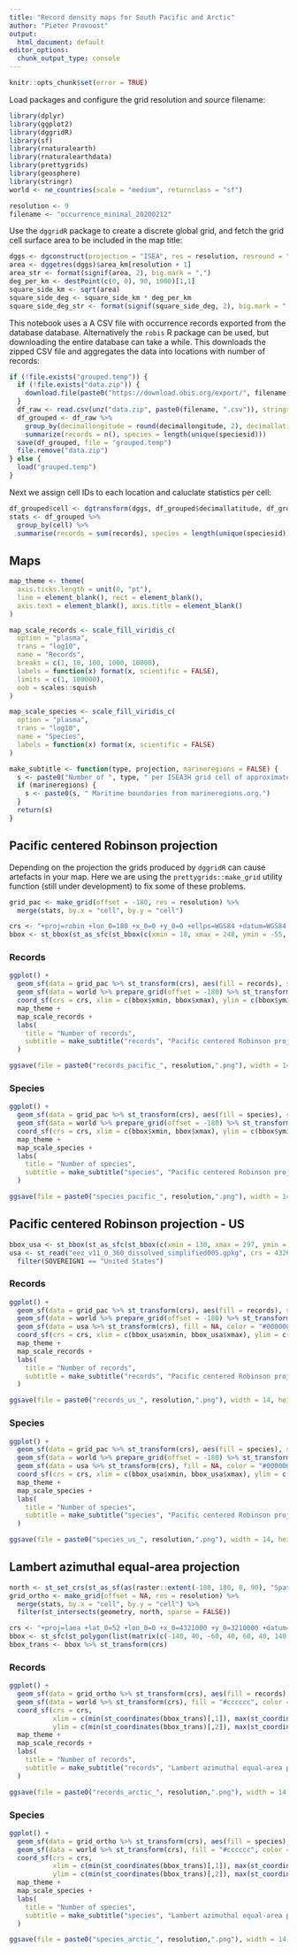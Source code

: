 ```yaml
---
title: "Record density maps for South Pacific and Arctic"
author: "Pieter Provoost"
output:
  html_document: default
editor_options: 
  chunk_output_type: console
---
```


```r
knitr::opts_chunk$set(error = TRUE)
```

Load packages and configure the grid resolution and source filename:

```r
library(dplyr)
library(ggplot2)
library(dggridR)
library(sf)
library(rnaturalearth)
library(rnaturalearthdata)
library(prettygrids)
library(geosphere)
library(stringr)
world <- ne_countries(scale = "medium", returnclass = "sf")

resolution <- 9
filename <- "occurrence_minimal_20200212"
```

Use the `dggridR` package to create a discrete global grid, and fetch the grid cell surface area to be included in the map title:

```r
dggs <- dgconstruct(projection = "ISEA", res = resolution, resround = "up")
area <- dggetres(dggs)$area_km[resolution + 1]
area_str <- format(signif(area, 2), big.mark = ",")
deg_per_km <- destPoint(c(0, 0), 90, 1000)[1,1]
square_side_km <- sqrt(area)
square_side_deg <- square_side_km * deg_per_km
square_side_deg_str <- format(signif(square_side_deg, 2), big.mark = ",")
```

This notebook uses a A CSV file with occurrence records exported from the database database. Alternatively the `robis` R package can be used, but downloading the entire database can take a while. This downloads the zipped CSV file and aggregates the data into locations with number of records:

```r
if (!file.exists("grouped.temp")) {
  if (!file.exists("data.zip")) {
    download.file(paste0("https://download.obis.org/export/", filename, ".zip"), "data.zip")
  }
  df_raw <- read.csv(unz("data.zip", paste0(filename, ".csv")), stringsAsFactors = FALSE)
  df_grouped <- df_raw %>%
    group_by(decimallongitude = round(decimallongitude, 2), decimallatitude = round(decimallatitude, 2), speciesid) %>%
    summarize(records = n(), species = length(unique(speciesid)))
  save(df_grouped, file = "grouped.temp")
  file.remove("data.zip")
} else {
  load("grouped.temp")
}
```

Next we assign cell IDs to each location and caluclate statistics per cell:

```r
df_grouped$cell <- dgtransform(dggs, df_grouped$decimallatitude, df_grouped$decimallongitude)
stats <- df_grouped %>%
  group_by(cell) %>%
  summarise(records = sum(records), species = length(unique(speciesid)))
```

## Maps

```r
map_theme <- theme(
  axis.ticks.length = unit(0, "pt"),
  line = element_blank(), rect = element_blank(),
  axis.text = element_blank(), axis.title = element_blank()
)

map_scale_records <- scale_fill_viridis_c(
  option = "plasma",
  trans = "log10",
  name = "Records",
  breaks = c(1, 10, 100, 1000, 10000),
  labels = function(x) format(x, scientific = FALSE),
  limits = c(1, 100000),
  oob = scales::squish
)

map_scale_species <- scale_fill_viridis_c(
  option = "plasma",
  trans = "log10",
  name = "Species",
  labels = function(x) format(x, scientific = FALSE)
)

make_subtitle <- function(type, projection, marineregions = FALSE) {
  s <- paste0("Number of ", type, " per ISEA3H grid cell of approximately ", area_str, " square km (this corresponds to a ", square_side_deg_str, " by ", square_side_deg_str, " degree cell at the equator).\n", projection, ". Ocean Biogeographic Information System (OBIS), 2020.")
  if (marineregions) {
    s <- paste0(s, " Maritime boundaries from marineregions.org.")
  }
  return(s)
}
```

## Pacific centered Robinson projection

Depending on the projection the grids produced by `dggridR` can cause artefacts in your map. Here we are using the `prettygrids::make_grid` utility function (still under development) to fix some of these problems.

```r
grid_pac <- make_grid(offset = -180, res = resolution) %>%
  merge(stats, by.x = "cell", by.y = "cell")

crs <- "+proj=robin +lon_0=180 +x_0=0 +y_0=0 +ellps=WGS84 +datum=WGS84 +units=m +no_defs"
bbox <- st_bbox(st_as_sfc(st_bbox(c(xmin = 18, xmax = 248, ymin = -55, ymax = 55), crs = 4326)) %>% st_transform(crs))
```

### Records

```r
ggplot() +
  geom_sf(data = grid_pac %>% st_transform(crs), aes(fill = records), size = 0, color = NA) +
  geom_sf(data = world %>% prepare_grid(offset = -180) %>% st_transform(crs), fill = "#cccccc", color = "#999999", size = 0.1) +
  coord_sf(crs = crs, xlim = c(bbox$xmin, bbox$xmax), ylim = c(bbox$ymin, bbox$ymax)) +
  map_theme +
  map_scale_records +
  labs(
    title = "Number of records",
    subtitle = make_subtitle("records", "Pacific centered Robinson projection")
  )
```

```r
ggsave(file = paste0("records_pacific_", resolution,".png"), width = 14, height = 10)
```

### Species

```r
ggplot() +
  geom_sf(data = grid_pac %>% st_transform(crs), aes(fill = species), size = 0, color = NA) +
  geom_sf(data = world %>% prepare_grid(offset = -180) %>% st_transform(crs), fill = "#cccccc", color = "#999999", size = 0.1) +
  coord_sf(crs = crs, xlim = c(bbox$xmin, bbox$xmax), ylim = c(bbox$ymin, bbox$ymax)) +
  map_theme +
  map_scale_species +
  labs(
    title = "Number of species",
    subtitle = make_subtitle("species", "Pacific centered Robinson projection")
  )
```

```r
ggsave(file = paste0("species_pacific_", resolution,".png"), width = 14, height = 10)
```

## Pacific centered Robinson projection - US

```r
bbox_usa <- st_bbox(st_as_sfc(st_bbox(c(xmin = 130, xmax = 297, ymin = -30, ymax = 70), crs = 4326)) %>% st_transform(crs))
usa <- st_read("eez_v11_0_360_dissolved_simplified005.gpkg", crs = 4326) %>%
  filter(SOVEREIGN1 == "United States")
```

### Records

```r
ggplot() +
  geom_sf(data = grid_pac %>% st_transform(crs), aes(fill = records), size = 0, color = NA) +
  geom_sf(data = world %>% prepare_grid(offset = -180) %>% st_transform(crs), fill = "#cccccc", color = "#999999", size = 0.1) +
  geom_sf(data = usa %>% st_transform(crs), fill = NA, color = "#000000", size = 1) +
  coord_sf(crs = crs, xlim = c(bbox_usa$xmin, bbox_usa$xmax), ylim = c(bbox_usa$ymin, bbox_usa$ymax)) +
  map_theme +
  map_scale_records +
  labs(
    title = "Number of records",
    subtitle = make_subtitle("records", "Pacific centered Robinson projection", marineregions = TRUE)
  )
```

```r
ggsave(file = paste0("records_us_", resolution,".png"), width = 14, height = 10)
```

### Species

```r
ggplot() +
  geom_sf(data = grid_pac %>% st_transform(crs), aes(fill = species), size = 0, color = NA) +
  geom_sf(data = world %>% prepare_grid(offset = -180) %>% st_transform(crs), fill = "#cccccc", color = "#999999", size = 0.1) +
  geom_sf(data = usa %>% st_transform(crs), fill = NA, color = "#000000", size = 1) +
  coord_sf(crs = crs, xlim = c(bbox_usa$xmin, bbox_usa$xmax), ylim = c(bbox_usa$ymin, bbox_usa$ymax)) +
  map_theme +
  map_scale_species +
  labs(
    title = "Number of species",
    subtitle = make_subtitle("species", "Pacific centered Robinson projection", marineregions = TRUE)
  )
```

```r
ggsave(file = paste0("species_us_", resolution,".png"), width = 14, height = 10)
```

## Lambert azimuthal equal-area projection

```r
north <- st_set_crs(st_as_sf(as(raster::extent(-180, 180, 0, 90), "SpatialPolygons")), 4326)
grid_ortho <- make_grid(offset = NA, res = resolution) %>% 
  merge(stats, by.x = "cell", by.y = "cell") %>%
  filter(st_intersects(geometry, north, sparse = FALSE))

crs <- "+proj=laea +lat_0=52 +lon_0=0 +x_0=4321000 +y_0=3210000 +datum=WGS84 +units=m +no_defs"
bbox <- st_sfc(st_polygon(list(matrix(c(-140, 40, -60, 40, 60, 40, 140, 40, -140, 40), ncol = 2, byrow = TRUE))), crs = 4326)
bbox_trans <- bbox %>% st_transform(crs)
```

### Records

```r
ggplot() +
  geom_sf(data = grid_ortho %>% st_transform(crs), aes(fill = records), size = 0, color = NA) +
  geom_sf(data = world %>% st_transform(crs), fill = "#cccccc", color = "#999999", size = 0.1) +
  coord_sf(crs = crs,
           xlim = c(min(st_coordinates(bbox_trans)[,1]), max(st_coordinates(bbox_trans)[,1])),
           ylim = c(min(st_coordinates(bbox_trans)[,2]), max(st_coordinates(bbox_trans)[,2]))) +
  map_theme +
  map_scale_records +
  labs(
    title = "Number of records",
    subtitle = make_subtitle("records", "Lambert azimuthal equal-area projection")
  )
```

```r
ggsave(file = paste0("records_arctic_", resolution,".png"), width = 14, height = 10)
```

### Species

```r
ggplot() +
  geom_sf(data = grid_ortho %>% st_transform(crs), aes(fill = species), size = 0, color = NA) +
  geom_sf(data = world %>% st_transform(crs), fill = "#cccccc", color = "#999999", size = 0.1) +
  coord_sf(crs = crs,
           xlim = c(min(st_coordinates(bbox_trans)[,1]), max(st_coordinates(bbox_trans)[,1])),
           ylim = c(min(st_coordinates(bbox_trans)[,2]), max(st_coordinates(bbox_trans)[,2]))) +
  map_theme +
  map_scale_species +
  labs(
    title = "Number of species",
    subtitle = make_subtitle("species", "Lambert azimuthal equal-area projection")
  )
```

```r
ggsave(file = paste0("species_arctic_", resolution,".png"), width = 14, height = 10)
```
